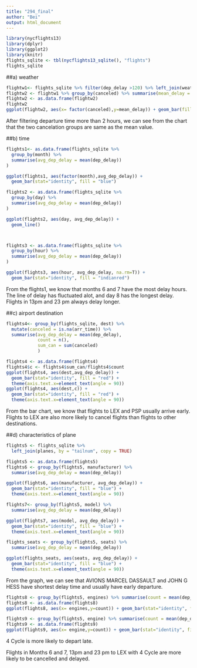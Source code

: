 ```yaml
---
title: "294_final"
author: "Bei"
output: html_document
---
```

```r
library(nycflights13)
library(dplyr)
library(ggplot2)
library(knitr)
flights_sqlite <- tbl(nycflights13_sqlite(), "flights")
flights_sqlite
```
##a) weather
```r
flightw1<- flights_sqlite %>% filter(dep_delay >120) %>% left_join(weather, by = "origin", copy = TRUE) %>% mutate(canceled = is.na(arr_time))
flightw2 <- flightw1 %>% group_by(canceled) %>% summarise(mean_delay = mean(dep_delay)) %>% collect()
flightw2 <- as.data.frame(flightw2)
flightw2
ggplot(flightw2, aes(x= factor(canceled),y=mean_delay)) + geom_bar(fill="red", stat = "identity", width = 0.2)
```
After filtering departure time more than 2 hours, we can see from the chart that the two cancelation groups are same as the mean value.

##b) time
```r

flights1<- as.data.frame(flights_sqlite %>%
  group_by(month) %>%
  summarise(avg_dep_delay = mean(dep_delay))
)

ggplot(flights1, aes(factor(month),avg_dep_delay)) +
  geom_bar(stat="identity", fill = "blue")

flights2 <- as.data.frame(flights_sqlite %>%
  group_by(day) %>% 
  summarise(avg_dep_delay = mean(dep_delay))
)

ggplot(flights2, aes(day, avg_dep_delay)) + 
  geom_line()



flights3 <- as.data.frame(flights_sqlite %>%
  group_by(hour) %>% 
  summarise(avg_dep_delay = mean(dep_delay))
)

ggplot(flights3, aes(hour, avg_dep_delay, na.rm=T)) + 
  geom_bar(stat="identity", fill = "indianred")
```
From the flights1, we know that months 6 and 7 have the most delay hours. The line of delay has fluctuated alot, and day 8 has the longest delay. Flights in 13pm and 23 pm always delay longer.

##c) airport destination
```r
flights4<- group_by(flights_sqlite, dest) %>%
  mutate(canceled = is.na(arr_time)) %>% 
  summarise(avg_dep_delay = mean(dep_delay), 
            count = n(), 
            sum_can = sum(canceled)
            )

flights4 <- as.data.frame(flights4)
flights4$c <- flights4$sum_can/flights4$count
ggplot(flights4, aes(dest,avg_dep_delay)) +
  geom_bar(stat="identity", fill = "red") +
  theme(axis.text.x=element_text(angle = 90))
ggplot(flights4, aes(dest,c)) + 
  geom_bar(stat="identity", fill = "red") +
  theme(axis.text.x=element_text(angle = 90))

```
From the bar chart, we know that flights to LEX and PSP usually arrive early. Flights to LEX are also more likely to cancel flights than flights to other destinations.

##d) characteristics of plane
```r
flights5 <- flights_sqlite %>% 
  left_join(planes, by = "tailnum", copy = TRUE)

flights5 <- as.data.frame(flights5)
flights6 <- group_by(flights5, manufacturer) %>%
  summarise(avg_dep_delay = mean(dep_delay))

ggplot(flights6, aes(manufacturer, avg_dep_delay)) +
  geom_bar(stat="identity", fill = "blue") +
  theme(axis.text.x=element_text(angle = 90))

flights7<- group_by(flights5, model) %>%
  summarise(avg_dep_delay = mean(dep_delay))

ggplot(flights7, aes(model, avg_dep_delay)) +
  geom_bar(stat="identity", fill = "blue") +
  theme(axis.text.x=element_text(angle = 90))

flights_seats <- group_by(flights5, seats) %>%
  summarise(avg_dep_delay = mean(dep_delay))

ggplot(flights_seats, aes(seats, avg_dep_delay)) +
  geom_bar(stat="identity", fill = "blue") +
  theme(axis.text.x=element_text(angle = 90))
```
From the graph, we can see that AVIONS MARCEL DASSAULT and JOHN G HESS have shortest delay time and usually have early departure.
```r
flights8 <- group_by(flights5, engines) %>% summarise(count = mean(dep_delay))
flights8 <- as.data.frame(flights8)
ggplot(flights8, aes(x= engines,y=count)) + geom_bar(stat="identity", fill = "red") + theme(axis.text.x=element_text(angle = 90))
```

```r
flights9 <- group_by(flights5, engine) %>% summarise(count = mean(dep_delay))
flights9 <- as.data.frame(flights9)
ggplot(flights9, aes(x= engine,y=count)) + geom_bar(stat="identity", fill = "red") + theme(axis.text.x=element_text(angle = 90))
```
4 Cycle is more likely to depart late.

Flights in Months 6 and 7, 13pm and 23 pm to LEX with 4 Cycle are more likely to be cancelled and delayed.

